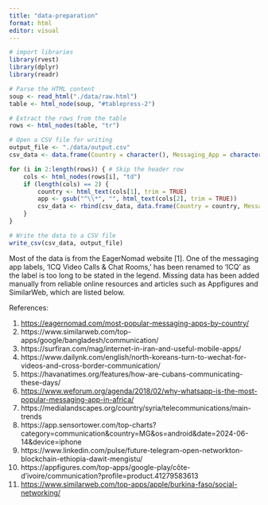---
title: "data-preparation"
format: html
editor: visual
---

```{r}
# import libraries
library(rvest)
library(dplyr)
library(readr)
```

```{r}
# Parse the HTML content
soup <- read_html("./data/raw.html")
table <- html_node(soup, "#tablepress-2")

# Extract the rows from the table
rows <- html_nodes(table, "tr")

# Open a CSV file for writing
output_file <- "./data/output.csv"
csv_data <- data.frame(Country = character(), Messaging_App = character(), stringsAsFactors = FALSE)

for (i in 2:length(rows)) { # Skip the header row
    cols <- html_nodes(rows[i], "td")
    if (length(cols) == 2) {
        country <- html_text(cols[1], trim = TRUE)
        app <- gsub("^\\*", "", html_text(cols[2], trim = TRUE))
        csv_data <- rbind(csv_data, data.frame(Country = country, Messaging_App = app, stringsAsFactors = FALSE))
    }
}

# Write the data to a CSV file
write_csv(csv_data, output_file)
```

Most of the data is from the EagerNomad website \[1\]. One of the messaging app labels, 'ICQ Video Calls & Chat Rooms,' has been renamed to 'ICQ' as the label is too long to be stated in the legend. Missing data has been added manually from reliable online resources and articles such as Appfigures and SimilarWeb, which are listed below.

References:

1.  <https://eagernomad.com/most-popular-messaging-apps-by-country/>
2.  https://www.similarweb.com/top-apps/google/bangladesh/communication/
3.  https://surfiran.com/mag/internet-in-iran-and-useful-mobile-apps/
4.  https://www.dailynk.com/english/north-koreans-turn-to-wechat-for-videos-and-cross-border-communication/
5.  https://havanatimes.org/features/how-are-cubans-communicating-these-days/
6.  <https://www.weforum.org/agenda/2018/02/why-whatsapp-is-the-most-popular-messaging-app-in-africa/>
7.  https://medialandscapes.org/country/syria/telecommunications/main-trends
8.  https://app.sensortower.com/top-charts?category=communication&country=MG&os=android&date=2024-06-14&device=iphone
9.  https://www.linkedin.com/pulse/future-telegram-open-networkton-blockchain-ethiopia-dawit-mengistu/
10. https://appfigures.com/top-apps/google-play/côte-d’ivoire/communication?profile=product.41279583613
11. <https://www.similarweb.com/top-apps/apple/burkina-faso/social-networking/>
